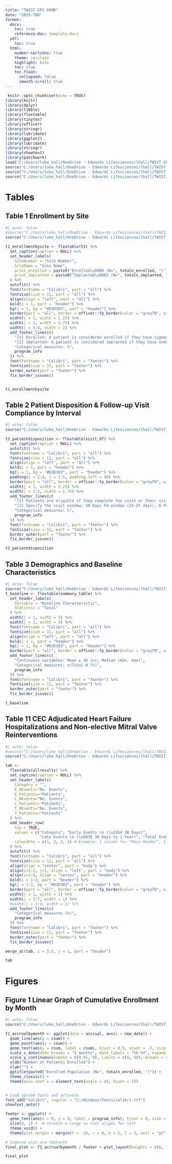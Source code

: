 ```yaml
---
title: "TWIST-EFS DSMB"
date: "2025-TBD"
format:
  docx:
    toc: true
    reference-doc: template.docx
  pdf:
    toc: true
  html:
    number-sections: true
    theme: cerulean
    highlight: kate
    toc: true
    toc-float:
      collapsed: false
      smooth-scroll: true
---
```


```r
 knitr::opts_chunk$set(echo = TRUE) 
library(knitr)
library(dplyr)
library(tibble)
library(flextable)
library(tinytex)
library(officer)
library(stringr)
library(lubridate)
library(ggplot2)
library(lubridate)
library(stringr)
library(showtext)
library(patchwork)
load("C:/Users/luke_hall/OneDrive - Edwards Lifesciences/lhall/TWIST_EFS/data_archive/data_2025JUL16.RData")
source("C:/Users/luke_hall/OneDrive - Edwards Lifesciences/lhall/TWIST_EFS_2025_11_DSMB/programs/makedata/mk_adsl.R")
source("C:/Users/luke_hall/OneDrive - Edwards Lifesciences/lhall/TWIST_EFS_2025_11_DSMB/programs/makedata/mk_adsv.R")
source("C:/Users/luke_hall/OneDrive - Edwards Lifesciences/lhall/TWIST_EFS_2025_11_DSMB/programs/makedata/mk_adststat.R")
```


# Tables


## Table 1 Enrollment by Site
```r
#| echo: false
#source("C:/Users/luke_hall/OneDrive - Edwards Lifesciences/lhall/TWIST_EFS_2025_11_DSMB/programs/makedata/mk_adsl.R")
source("C:/Users/luke_hall/OneDrive - Edwards Lifesciences/lhall/TWIST_EFS_2025_11_DSMB/programs/TLFs/t1_enrollmentbysite.R")

t1_enrollmentbysite <- flextable(t1) %>%
  set_caption(caption = NULL) %>%
  set_header_labels(
    SiteNumber = "Site Number",
    SiteName = "Site Name",
    print_enrolled = paste0("Enrolled\u00B9 (N=", totaln_enrolled, ")"),
    print_implanted = paste0("Implanted\u00B2 (N=", totaln_implanted, ")")
  ) %>%
  autofit() %>%
  font(fontname = "Calibri", part = "all") %>%
  fontsize(size = 11, part = "all") %>%
  align(align = "left", part = "all") %>%
  bold(i = 1, part = "header") %>%
  bg(i = 1, bg = "#D3D3D3", part = "header") %>%
  border(part = "all", border = officer::fp_border(color = "grey70", width = 1)) %>%
  width(j = 1, width = 1.25) %>%    
  width(j = 2, width = 2.75) %>% 
  width(j = 3:4, width = 2) %>%
  add_footer_lines(c(
    "[1] Enrolled: A patient is considered enrolled if they have signed informed consent and have the study procedure attempted (defined as introduction of the investigational delivery system into the patient).",
    "[2] Implanted: A patient is considered implanted if they have undergone the study procedure and leave the operating room with the study valve in place.",
    "Categorical measures: %",
    program_info
  )) %>%
  font(fontname = "Calibri", part = "footer") %>%
  fontsize(size = 11, part = "footer") %>%
  border_outer(part = "footer") %>%
  fix_border_issues()


t1_enrollmentbysite
```


## Table 2 Patient Disposition & Follow-up Visit Compliance by Interval
```r
#| echo: false
source("C:/Users/luke_hall/OneDrive - Edwards Lifesciences/lhall/TWIST_EFS_2025_11_DSMB/programs/TLFs/t2_patientdisposition.R")

t2_patientdisposition <- flextable(visit_df) %>%
  set_caption(caption = NULL) %>%
  autofit() %>%
  font(fontname = "Calibri", part = "all") %>%
  fontsize(size = 11, part = "all") %>%
  align(align = "left", part = "all") %>%
  bold(i = 1, part = "header") %>%
  bg(i = 1, bg = "#D3D3D3", part = "header") %>%
  padding(i = 2:4, j = 1:5, padding.left = 40) %>%
  border(part = "all", border = officer::fp_border(color = "grey70", width = 1)) %>%
  width(j = 1, width = 2.25) %>%
  width(j = 2:5, width = 1.75) %>%
  add_footer_lines(c(
    "[1] Patients are eligible if they complete the visit or their visit window is open and prior to FU visit window , they (a) are alive , (b) are not explanted,  (c) did not withdraw from study,  (d) are not lost to FU.",
    "[2] Specify the visit window: 30 Days FU window (23-37 days), 6 FU window (166-194 days), 1 year FU window (335-390 days).",
    "Categorical measures: %",
    program_info
  )) %>%
  font(fontname = "Calibri", part = "footer") %>%
  fontsize(size = 11, part = "footer") %>%
  border_outer(part = "footer") %>%
  fix_border_issues()

t2_patientdisposition
```


## Table 3 Demographics and Baseline Characteristics
```r
#| echo: false
source("C:/Users/luke_hall/OneDrive - Edwards Lifesciences/lhall/TWIST_EFS_2025_11_DSMB/programs/TLFs/t3_baselinedem.R")
t_baseline <- flextable(summary_table) %>%
  set_header_labels(
    Variable = "Baseline Characteristic",
    Statistic = "Total"
  ) %>%
  width(j = 1, width = 3) %>%
  width(j = 2, width = 3) %>%
  font(fontname = "Calibri", part = "all") %>%
  fontsize(size = 11, part = "all") %>%
  align(align = "left", part = "all") %>%
  bold(i = 1, part = "header") %>%
  bg(i = 1, bg = "#D3D3D3", part = "header") %>%
  border(part = "all", border = officer::fp_border(color = "grey70", width = 1)) %>%
  add_footer_lines(c(
    "Continuous variables: Mean ± SD (n); Median (min, max)",
    "Categorical measures: n/Total N (%)",
    program_info
  )) %>%
  font(fontname = "Calibri", part = "footer") %>%
  fontsize(size = 11, part = "footer") %>%
  border_outer(part = "footer") %>%
  fix_border_issues()

t_baseline
```


## Table 11 CEC Adjudicated Heart Failure Hospitalizations and Non-elective Mitral Valve Reinterventions
```r
#| echo: false
#source("C:/Users/luke_hall/OneDrive - Edwards Lifesciences/lhall/TWIST_EFS_2025_11_DSMB/programs/makedata/mk_adsl.R")
source("C:/Users/luke_hall/OneDrive - Edwards Lifesciences/lhall/TWIST_EFS_2025_11_DSMB/programs/TLFs/t11_CEC_HFH_MVR.R")

tab <- 
  flextable(allresults) %>%
  set_caption(caption = NULL) %>%
  set_header_labels(
    Category = "",
    E_NEvents="No. Events", 
    E_Patients="Patients",
    L_NEvents="No. Events", 
    L_Patients="Patients",
    T_NEvents="No. Events", 
    T_Patients="Patients"
  ) %>%
  add_header_row(
    top = TRUE,
    values = c("Category", "Early Events \n (\u2264 30 Days)", 
               "Late Events \n (\u003E 30 Days to 1 Year)", "Total Events"),
    colwidths = c(1, 2, 2, 2) # Example: 1 column for "Main Header", 1 for "Sub Header 1", 1 for "Sub Header 2"
  ) %>%
  autofit() %>%
  font(fontname = "Calibri", part = "all") %>%
  fontsize(size = 11, part = "all") %>%
  align(align = "center", part = "body") %>%
  align(i=1:2, j=1, align = "left", part = "body") %>%
  align(i=1:2, align = "center", part = "header") %>%
  bold(i = 1:2, part = "header") %>%
  bg(i = 1:2, bg = "#D3D3D3", part = "header") %>%
  border(part = "all", border = officer::fp_border(color = "grey70", width = 1)) %>%
  width(j = 1, width = 2) %>%    
  width(j = 2:7, width = 1) %>% 
  #width(j = 3:4, width = 2) %>%
  add_footer_lines(c(
    "Categorical measures (%)",
    program_info
  )) %>%
  font(fontname = "Calibri", part = "footer") %>%
  fontsize(size = 11, part = "footer") %>%
  border_outer(part = "footer") %>%
  fix_border_issues()

merge_at(tab, i = 1:2, j = 1, part = "header")

tab
```


# Figures


## Figure 1 Linear Graph of Cumulative Enrollment by Month
```r
#| echo: false
source("C:/Users/luke_hall/OneDrive - Edwards Lifesciences/lhall/TWIST_EFS_2025_11_DSMB/programs/TLFs/f1_accrualbymonth.R")

f1_accrualbymonth <- ggplot(data = accrual, aes(x = new_date)) +
  geom_line(aes(y = csum)) +
  geom_point(aes(y = csum)) +
  geom_text(aes(y = csum, label = csum), hjust = 0.5, vjust = -2, size = 3, color = "black") +
  scale_x_date(date_breaks = "2 months", date_labels = "%b %Y", expand = c(0.01, 0)) +
  scale_y_continuous(expand = c(0.01, 0), limits = c(0, 40), breaks = seq(0, 40, 5)) +
  ylab("Number of Patients Enrolled") +
  xlab("") +
  ggtitle(paste0("Enrolled Population (N=", totaln_enrolled, ")")) +
  theme_classic() +
  theme(axis.text.x = element_text(angle = 45, hjust = 1))


# Load system fonts and activate
font_add("calibri", regular = "C:/Windows/Fonts/calibri.ttf")
showtext_auto()

footer <- ggplot() +
  geom_text(aes(x = 0, y = 0, label = program_info), hjust = 0, size = 3.5, family = "calibri") +
  xlim(0, 1) +  # stretch x range so text aligns far left
  theme_void() +
  theme(plot.margin = margin(t = -10, r = 0, b = 5, l = 5, unit = "pt"))

# Combine plot and footnote
final_plot <- f1_accrualbymonth / footer + plot_layout(heights = c(6, 1))

final_plot
```
